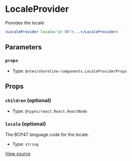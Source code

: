 # LocaleProvider

Provides the locale

```jsx
<LocaleProvider locale="pt-BR">...</LocaleProvider>
```

## Parameters

### `props`

- Type: `@vtex/shoreline-components.LocaleProviderProps`

## Props

### `children` (optional)

- Type: `@types/react.React.ReactNode`

### `locale` (optional)

The BCP47 language code for the locale.

- Type: `string`

[View source](https://github.com/vtex/shoreline/blob/4b310ee4d/packages/components/src/locale/locale-provider.tsx#L13)
